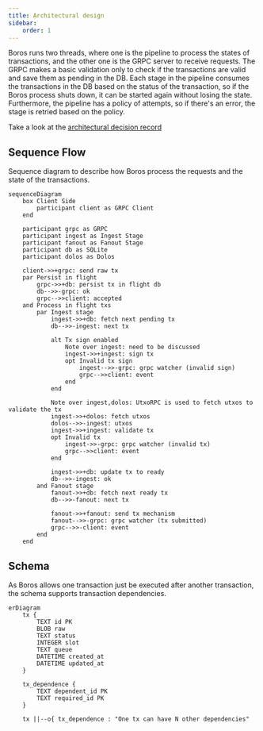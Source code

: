 ```yaml
---
title: Architectural design
sidebar:
    order: 1
---
```


Boros runs two threads, where one is the pipeline to process the states of transactions, and the other one is the GRPC server to receive requests. The GRPC makes a basic validation only to check if the transactions are valid and save them as pending in the DB. Each stage in the pipeline consumes the transactions in the DB based on the status of the transaction, so if the Boros process shuts down, it can be started again without losing the state. Furthermore, the pipeline has a policy of attempts, so if there's an error, the stage is retried based on the policy.

Take a look at the [architectural decision record](./design/adrs)

## Sequence Flow

Sequence diagram to describe how Boros process the requests and the state of the transactions.

```mermaid
sequenceDiagram
    box Client Side
        participant client as GRPC Client
    end

    participant grpc as GRPC
    participant ingest as Ingest Stage
    participant fanout as Fanout Stage
    participant db as SQLite
    participant dolos as Dolos

    client->>+grpc: send raw tx
    par Persist in flight
        grpc->>+db: persist tx in flight db
        db-->>-grpc: ok
        grpc-->>client: accepted
    and Process in flight txs
        par Ingest stage
            ingest->>+db: fetch next pending tx
            db-->>-ingest: next tx

            alt Tx sign enabled
                Note over ingest: need to be discussed
                ingest->>+ingest: sign tx
                opt Invalid tx sign
                    ingest-->>-grpc: grpc watcher (invalid sign)
                    grpc-->>client: event
                end
            end

            Note over ingest,dolos: UtxoRPC is used to fetch utxos to validate the tx
            ingest->>+dolos: fetch utxos
            dolos-->>-ingest: utxos
            ingest->>+ingest: validate tx
            opt Invalid tx
                ingest->>-grpc: grpc watcher (invalid tx)
                grpc-->>client: event
            end

            ingest->>+db: update tx to ready
            db-->>-ingest: ok
        and Fanout stage
            fanout->>+db: fetch next ready tx
            db-->>-fanout: next tx

            fanout->>+fanout: send tx mechanism
            fanout-->>-grpc: grpc watcher (tx submitted)
            grpc-->>-client: event
        end
    end
```

## Schema

As Boros allows one transaction just be executed after another transaction, the schema supports transaction dependencies.

```mermaid
erDiagram
    tx {
        TEXT id PK
        BLOB raw
        TEXT status
        INTEGER slot
        TEXT queue
        DATETIME created_at
        DATETIME updated_at
    }

    tx_dependence {
        TEXT dependent_id PK
        TEXT required_id PK
    }

    tx ||--o{ tx_dependence : "One tx can have N other dependencies"
```

